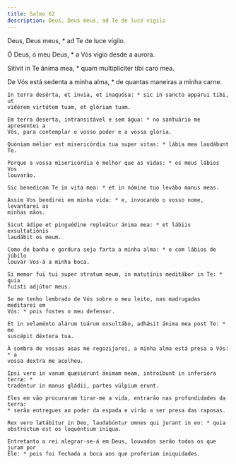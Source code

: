 ```yaml
---
title: Salmo 62
description: Deus, Deus meus, ad Te de luce vigilo
---
```


<div class="side-by-side not-content">

Deus, Deus meus, \* ad Te de luce vígilo.</span>

Ó Deus, ó meu Deus, \* a Vós vigio desde a aurora.

Sitívit in Te ánima mea, \* quam multiplíciter tibi caro mea.

  <span>
    De Vós está sedenta a minha alma, * de quantas maneiras a minha carne.
 
    In terra desérta, et ínvia, et inaquósa: * sic in sancto appárui tibi, ut
    vidérem virtútem tuam, et glóriam tuam.
 
    Em terra deserta, intransitável e sem água: * no santuário me apresentei a
    Vós, para contemplar o vosso poder e a vossa glória.
 
    Quóniam mélior est misericórdia tua super vitas: * lábia mea laudábunt Te.
 
    Porque a vossa misericórdia é melhor que as vidas: * os meus lábios Vos
    louvarão.
 
    Sic benedícam Te in vita mea: * et in nómine tuo levábo manus meas.
 
    Assim Vos bendirei em minha vida: * e, invocando o vosso nome, levantarei as
    minhas mãos.
 
    Sicut ádipe et pinguédine repleátur ánima mea: * et lábiis exsultatiónis
    laudábit os meum.
 
    Como de banha e gordura seja farta a minha alma: * e com lábios de júbilo
    louvar-Vos-á a minha boca.
 
    Si memor fui tui super stratum meum, in matutínis meditábor in Te: * quia
    fuísti adjútor meus.
 
    Se me tenho lembrado de Vós sobre o meu leito, nas madrugadas meditarei em
    Vós: * pois fostes o meu defensor.
 
    Et in velaménto alárum tuárum exsultábo, adhǽsit ánima mea post Te: * me
    suscépit déxtera tua.
 
    À sombra de vossas asas me regozijarei, a minha alma está presa a Vós: * a
    vossa dextra me acolheu.
 
    Ipsi vero in vanum quæsiérunt ánimam meam, introíbunt in inferióra terræ: *
    tradéntur in manus gládii, partes vúlpium erunt.
 
    Eles em vão procuraram tirar-me a vida, entrarão nas profundidades da terra:
    * serão entregues ao poder da espada e virão a ser presa das raposas.
 
    Rex vero lætábitur in Deo, laudabúntur omnes qui jurant in eo: * quia
    obstrúctum est os loquéntium iníqua.
 
    Entretanto o rei alegrar-se-á em Deus, louvados serão todos os que juram por
    Ele: * pois foi fechada a boca aos que proferiam iniquidades.

</div>
